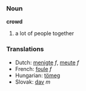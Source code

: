 === Noun ===

'''crowd'''

# a lot of people together

=== Translations ===
*Dutch: [[menigte]] ''f'', [[meute]] ''f''
*French: [[foule]] ''f''
*Hungarian: [[tömeg]]
*Slovak: [[dav#Slovak|dav]] ''m''